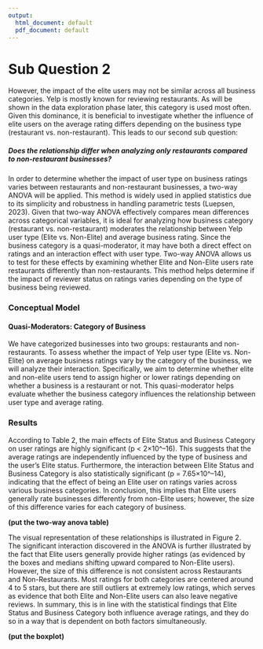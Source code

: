 ```yaml
---
output:
  html_document: default
  pdf_document: default
---
```

# Sub Question 2

However, the impact of the elite users may not be similar across all business categories. Yelp is mostly known for reviewing restaurants. As will be shown in the data exploration phase later, this category is used most often. Given this dominance, it is beneficial to investigate whether the influence of elite users on the average rating differs depending on the business type (restaurant vs. non-restaurant). This leads to our second sub question:

##### Does the relationship differ when analyzing only restaurants compared to non-restaurant businesses?

In order to determine whether the impact of user type on business ratings varies between restaurants and non-restaurant businesses, a two-way ANOVA will be applied. This method is widely used in applied statistics due to its simplicity and robustness in handling parametric tests (Luepsen, 2023). Given that two-way ANOVA effectively compares mean differences across categorical variables, it is ideal for analyzing how business category (restaurant vs. non-restaurant) moderates the relationship between Yelp user type (Elite vs. Non-Elite) and average business rating. Since the business category is a quasi-moderator, it may have both a direct effect on ratings and an interaction effect with user type. Two-way ANOVA allows us to test for these effects by examining whether Elite and Non-Elite users rate restaurants differently than non-restaurants. This method helps determine if the impact of reviewer status on ratings varies depending on the type of business being reviewed.


### Conceptual Model

#### Quasi-Moderators: Category of Business

We have categorized businesses into two groups: restaurants and non-restaurants. To assess whether the impact of Yelp user type (Elite vs. Non-Elite) on average business ratings vary by the category of the business, we will analyze their interaction. Specifically, we aim to determine whether elite and non-elite users tend to assign higher or lower ratings depending on whether a business is a restaurant or not. This quasi-moderator helps evaluate whether the business category influences the relationship between user type and average rating.


### Results

According to Table 2, the main effects of Elite Status and Business Category on user ratings are highly significant (p < 2×10^–16). This suggests that the average ratings are independently influenced by the type of business and the user's Elite status. Furthermore, the interaction between Elite Status and Business Category is also statistically significant (p = 7.65×10^–14), indicating that the effect of being an Elite user on ratings varies across various business categories. In conclusion, this implies that Elite users generally rate businesses differently from non-Elite users; however, the size of this difference varies for each category of business.


**(put the two-way anova table)**

The visual representation of these relationships is illustrated in Figure 2. The significant interaction discovered in the ANOVA is further illustrated by the fact that Elite users generally provide higher ratings (as evidenced by the boxes and medians shifting upward compared to Non-Elite users). However, the size of this difference is not consistent across Restaurants and Non-Restaurants. Most ratings for both categories are centered around 4 to 5 stars, but there are still outliers at extremely low ratings, which serves as evidence that both Elite and Non-Elite users can also leave negative reviews. In summary, this is in line with the statistical findings that Elite Status and Business Category both influence average ratings, and they do so in a way that is dependent on both factors simultaneously.

**(put the boxplot)**




